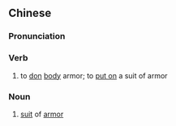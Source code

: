 {{also|披挂}}
==Chinese==
{{zh-forms|s=披挂}}

===Pronunciation===
{{zh-pron
|m=pīguà
|c=pei1 gwaa3
|mn=phi-kòa
|cat=v
}}

===Verb===
{{zh-verb}}

# {{lb|zh|archaic}} to [[don]] [[body]] armor; to [[put on]] a suit of armor

===Noun===
{{zh-noun}}

# [[suit]] of [[armor]]